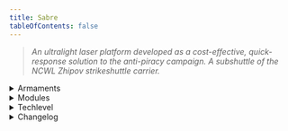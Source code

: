 ```yaml
---
title: Sabre
tableOfContents: false
---
```


> *An ultralight laser platform developed as a cost-effective, quick-response solution to the anti-piracy campaign. A subshuttle of the NCWL Zhipov strikeshuttle carrier.*

<details>
<summary>Armaments</summary>
* 1 x Hardliner pulser
</details>

<details>
<summary>Modules</summary>
* Module A: Blank 
* Module B: Blank 
* Module C: Blank 
* Module D: Blank 
* Module E: Blank
</details>

<details>
<summary>Techlevel</summary>
Midtech
</details>

<details>
<summary>Changelog</summary>
None.
</details>